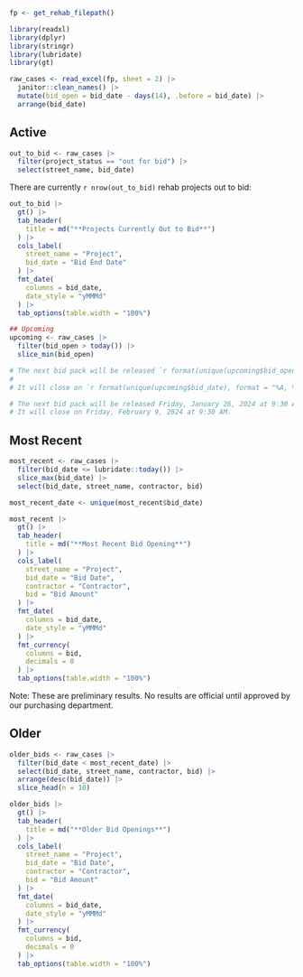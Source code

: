 
```r
fp <- get_rehab_filepath()

library(readxl)
library(dplyr)
library(stringr)
library(lubridate)
library(gt)

raw_cases <- read_excel(fp, sheet = 2) |> 
  janitor::clean_names() |> 
  mutate(bid_open = bid_date - days(14), .before = bid_date) |> 
  arrange(bid_date)
```

::: {.panel-tabset}
## Active

```r
out_to_bid <- raw_cases |>
  filter(project_status == "out for bid") |>
  select(street_name, bid_date)
```

There are currently `r nrow(out_to_bid)` rehab projects out to bid:

```r
out_to_bid |>
  gt() |>
  tab_header(
    title = md("**Projects Currently Out to Bid**")
  ) |>
  cols_label(
    street_name = "Project",
    bid_date = "Bid End Date"
  ) |>
  fmt_date(
    columns = bid_date,
    date_style = "yMMMd"
  ) |>
  tab_options(table.width = "100%")
```


```r
## Upcoming
upcoming <- raw_cases |>
  filter(bid_open > today()) |>
  slice_min(bid_open)

# The next bid pack will be released `r format(unique(upcoming$bid_open), format = "%A, %B %d, %Y")` at 9:30 AM.
#
# It will close on `r format(unique(upcoming$bid_date), format = "%A, %B %d")` at 9:30 AM.

# The next bid pack will be released Friday, January 26, 2024 at 9:30 AM.
# It will close on Friday, February 9, 2024 at 9:30 AM.
```

## Most Recent

```r
most_recent <- raw_cases |> 
  filter(bid_date <= lubridate::today()) |> 
  slice_max(bid_date) |> 
  select(bid_date, street_name, contractor, bid)

most_recent_date <- unique(most_recent$bid_date)
```

```r
most_recent |> 
  gt() |> 
  tab_header(
    title = md("**Most Recent Bid Opening**")
  ) |> 
  cols_label(
    street_name = "Project",
    bid_date = "Bid Date",
    contractor = "Contractor",
    bid = "Bid Amount"
  ) |> 
  fmt_date(
    columns = bid_date,
    date_style = "yMMMd"
  ) |> 
  fmt_currency(
    columns = bid,
    decimals = 0
  ) |> 
  tab_options(table.width = "100%")
```

Note: These are preliminary results. No results are official until approved by our purchasing department.

## Older

```r
older_bids <- raw_cases |> 
  filter(bid_date < most_recent_date) |> 
  select(bid_date, street_name, contractor, bid) |> 
  arrange(desc(bid_date)) |> 
  slice_head(n = 10)
```

```r
older_bids |> 
  gt() |> 
  tab_header(
    title = md("**Older Bid Openings**")
  ) |> 
  cols_label(
    street_name = "Project",
    bid_date = "Bid Date",
    contractor = "Contractor",
    bid = "Bid Amount"
  ) |> 
  fmt_date(
    columns = bid_date,
    date_style = "yMMMd"
  ) |> 
  fmt_currency(
    columns = bid,
    decimals = 0
  ) |> 
  tab_options(table.width = "100%")
```

:::
